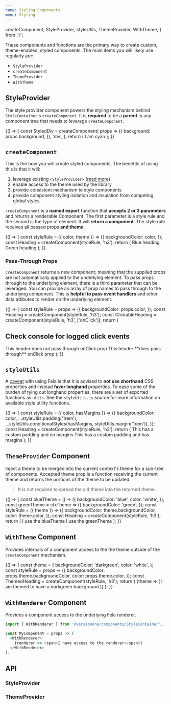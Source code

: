 ```yaml
---
name: Styling Components
menu: Styling
---
```


  createComponent,
  StyleProvider,
  styleUtils,
  ThemeProvider,
  WithTheme,
} from './';

These components and functions are the primary way to create custom, theme-enabled, styled components. The main items you will likely use regularly are:

- `StyleProvider`
- `createComponent`
- `ThemeProvider`
- `WithTheme`

## StyleProvider

The style provider component powers the styling mechanism behind `StyleContainer`'s `createComponent`. It is **required** to be a **parent** in any component tree that needs to leverage `createComponent`.

<Playground>
  {() => {
    const StyledDiv = createComponent(
      props => ({
        background: props.background,
      }),
      'div',
    );
    return (
      <StyleProvider>
        <StyledDiv background="cyan">I am cyan</StyledDiv>
      </StyleProvider>
    );
  }}
</Playground>

## `createComponent`

This is the how you will create styled components. The benefits of using this is that it will:

1. leverage existing `<StyleProvider>` ([read more](/packages/style-provider))
2. enable access to the theme used by the library
3. provide consistent mechanism to style components
4. provide component styling isolation and insulation from competing global styles

`createComponent` is a **named export** function that **accepts 2 or 3 parameters** and returns a renderable Component. The first parameter is a style rule and the second is the type of element. It will **return a component**. The style rule receives all passed props **and theme**.

<Playground data-test="createComponent">
  {() => {
    const styleRule = ({ color, theme }) => ({
      backgroundColor: color,
    });
    const Heading = createComponent(styleRule, 'h3');
    return (
      <StyleProvider>
        <Fragment>
          <Heading color="rgb(173, 216, 230)">Blue heading</Heading>
          <Heading color="rgb(144, 238, 144)">Green heading</Heading>
        </Fragment>
      </StyleProvider>
    );
  }}
</Playground>

### Pass-Through Props

`createComponent` returns a new component; meaning that the supplied props are not automatically applied to the underlying element. To pass props through to the underlying element, there is a third parameter that can be leveraged. You can provide an array of prop names to pass through to the underlying component. This is **helpful to pass event handlers** and other data attibutes to render on the underlying element.

<Playground>
  {() => {
    const styleRule = props => ({
      backgroundColor: props.color,
    });
    const Heading = createComponent(styleRule, 'h3');
    const ClickableHeading = createComponent(styleRule, 'h3', ['onClick']);
    return (
      <StyleProvider>
        <Fragment>
          <h2>Check console for logged click events</h2>
          <Heading color="lightblue" onClick={console.log}>
            This header does not pass through onClick prop
          </Heading>
          <ClickableHeading color="lightblue" onClick={console.log}>
            This header **does pass through** onClick prop
          </ClickableHeading>
        </Fragment>
      </StyleProvider>
    );
  }}
</Playground>

## `styleUtils`

A [caveat](http://fela.js.org/docs/introduction/Caveats.html) with using Fela is that it is advised to **not use shorthand** CSS properties and instead **favor longhand** properties. To ease some of the burden of tying out longhand properties, there are a set of exported functions as `utils`. See the `styleUtils.js` source for more information on available style utility functions.

<Playground>
  {() => {
    const styleRule = ({ color, hasMargins }) => ({
      backgroundColor: color,
      ...styleUtils.padding('1rem'),
      ...styleUtils.conditionalStyles(hasMargins, styleUtils.margin('1rem')),
    });
    const Heading = createComponent(styleRule, 'h3');
    return (
      <StyleProvider>
        <Fragment>
          <Heading color="lightblue">
            This has a custom padding and no margins
          </Heading>
          <Heading hasMargins color="lightblue">
            This has a custom padding and has margins
          </Heading>
        </Fragment>
      </StyleProvider>
    );
  }}
</Playground>

## `ThemeProvider` Component

Inject a theme to be merged into the current context's theme for a sub-tree of components. Accepted theme prop is a function receiving the current theme and returns the portions of the theme to be updated.

> It is not required to spread the old theme into the returned theme.

<Playground>
  {() => {
    const blueTheme = () => ({
      backgroundColor: 'blue',
      color: 'white',
    });
    const greenTheme = ctxTheme => ({
      backgroundColor: 'green',
    });
    const styleRule = ({ theme }) => ({
      backgroundColor: theme.backgroundColor,
      color: theme.color,
    });
    const Heading = createComponent(styleRule, 'h3');
    return (
      <StyleProvider>
        <ThemeProvider theme={blueTheme}>
          <Heading>I use the blueTheme</Heading>
          <ThemeProvider theme={greenTheme}>
            <Heading>I use the greenTheme</Heading>
          </ThemeProvider>
        </ThemeProvider>
      </StyleProvider>
    );
  }}
</Playground>

## `WithTheme` Component

Provides internals of a component access to the the theme outside of the `createComponent` mechanism.

<Playground>
  {() => {
    const theme = {
      backgroundColor: 'darkgreen',
      color: 'white',
    };
    const styleRule = props => ({
      backgroundColor: props.theme.backgroundColor,
      color: props.theme.color,
    });
    const ThemedHeading = createComponent(styleRule, 'h3');
    return (
      <StyleProvider>
        <ThemeProvider theme={theme}>
          <WithTheme>
            {theme => (
              <ThemedHeading theme={theme}>
                I am themed to have a darkgreen background
              </ThemedHeading>
            )}
          </WithTheme>
        </ThemeProvider>
      </StyleProvider>
    );
  }}
</Playground>

## `WithRenderer` Component

Provides a component access to the underlying Fela renderer.

```js
import { WithRenderer } from '@versionone/components/StyleContainer';

const MyComponent = props => (
  <WithRenderer>
    {renderer => <span>I have access to the renderer</span>}
  </WithRenderer>
);
```

## API

### StyleProvider

<PropsTable of={StyleProvider} />

### ThemeProvider

<PropsTable of={ThemeProvider} />
